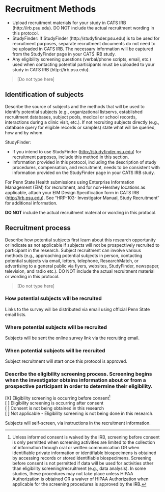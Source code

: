 # Recruitment Methods

::: {.instr_box}
- Upload recruitment materials for your study in CATS IRB (http://irb.psu.edu). DO NOT include the actual recruitment wording in this protocol.  
- StudyFinder:  If StudyFinder (http://studyfinder.psu.edu) is to be used for recruitment purposes, separate recruitment documents do not need to be uploaded in CATS IRB. The necessary information will be captured from the StudyFinder page in your CATS IRB study.  
- Any eligibility screening questions (verbal/phone scripts, email, etc.) used when contacting potential participants must be uploaded to your study in CATS IRB (http://irb.psu.edu).
:::

> [Do not type here]

## Identification of subjects

::: {.instr_box}
Describe the source of subjects and the methods that will be used to identify potential subjects (e.g., organizational listservs, established recruitment databases, subject pools, medical or school records, interactions during a clinic visit, etc.). 
If not recruiting subjects directly (e.g., database query for eligible records or
samples) state what will be queried, how and by whom.

StudyFinder:

-   If you intend to use StudyFinder (<http://studyfinder.psu.edu>) for recruitment purposes, include this method in this section.
-   Information provided in this protocol, including the description of study procedures, compensation, and recruitment, needs to be consistent with information provided on the StudyFinder page in your CATS IRB study.
    
For Penn State Health submissions using Enterprise Information Management (EIM) for recruitment, and for non-Hershey locations as applicable, attach your EIM Design Specification form in CATS IRB (<http://irb.psu.edu>). See "HRP-103- Investigator Manual, Study Recruitment" for additional information.

**DO NOT** include the actual recruitment material or wording in this protocol.
:::


## Recruitment process

::: {.instr_box}
Describe how potential subjects first learn about this research opportunity or indicate as not applicable if subjects will not be prospectively recruited to participant in the research.
Subject recruitment can involve various methods (e.g., approaching potential subjects in person, contacting potential subjects via email, letters, telephone, ResearchMatch, or advertising to a general public via flyers, websites, StudyFinder, newspaper, television, and radio etc.).
DO NOT include the actual recruitment material or wording in this protocol.
:::

> [Do not type here]

### How potential subjects will be recruited

Links to the survey will be distributed via email using official Penn State email lists.

### Where potential subjects will be recruited

Subjects will be sent the online survey link via the recruiting email.

### When potential subjects will be recruited

Subject recruitment will start once this protocol is approved.

### Describe the eligibility screening process. Screening begins when the investigator obtains information about or from a prospective participant in order to determine their eligibility.

[X] Eligibility screening is occurring before consent^[Unless informed consent is waived by the IRB, screening before consent is only permitted when screening activities are limited to the collection of information through oral or written communication OR when identifiable private information or identifiable biospecimens is obtained by accessing records or stored identifiable biospecimens.
Screening before consent is not permitted if data will be used for activities other than eligibility screening/recruitment (e.g., data analysis).
In some studies, these procedures may not take place unless HIPAA Authorization is obtained OR a waiver of HIPAA Authorization when applicable for the screening procedures is approved by the IRB.]</br>
[ ] Eligibility screening is occurring after consent</br>
[ ] Consent is not being obtained in this research</br>
[ ] Not applicable - Eligibility screening is not being done in this research.

Subjects will self-screen, via instructions in the recruitment information.
